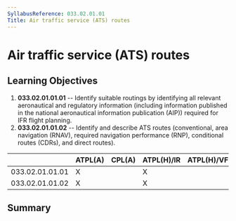 ```yaml
---
SyllabusReference: 033.02.01.01
Title: Air traffic service (ATS) routes
---
```


# Air traffic service (ATS) routes

## Learning Objectives

1.  **033.02.01.01.01** -- Identify suitable routings by identifying all
    relevant aeronautical and regulatory information (including information
    published in the national aeronautical information publication (AIP))
    required for IFR flight planning.
2.  **033.02.01.01.02** -- Identify and describe ATS routes (conventional, area
    navigation (RNAV), required navigation performance (RNP), conditional routes
    (CDRs), and direct routes).

|                 | ATPL(A) | CPL(A) | ATPL(H)/IR | ATPL(H)/VFR | CPL(H) | IR  | CBIR(A) |
| --------------- | ------- | ------ | ---------- | ----------- | ------ | --- | ------- |
| 033.02.01.01.01 | X       |        | X          |             |        | X   | X       |
| 033.02.01.01.02 | X       |        | X          |             |        | X   | X       |

## Summary
